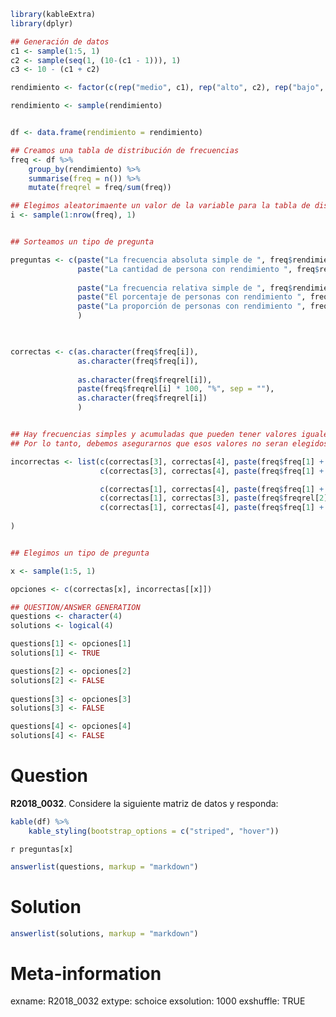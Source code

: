 ```r
library(kableExtra)
library(dplyr)

## Generación de datos
c1 <- sample(1:5, 1)
c2 <- sample(seq(1, (10-(c1 - 1))), 1)
c3 <- 10 - (c1 + c2)

rendimiento <- factor(c(rep("medio", c1), rep("alto", c2), rep("bajo", c3)), labels = c("bajo", "medio", "alto"))

rendimiento <- sample(rendimiento)


df <- data.frame(rendimiento = rendimiento)

## Creamos una tabla de distribución de frecuencias
freq <- df %>% 
    group_by(rendimiento) %>% 
    summarise(freq = n()) %>% 
    mutate(freqrel = freq/sum(freq))

## Elegimos aleatorimaente un valor de la variable para la tabla de distribución de frecuencias
i <- sample(1:nrow(freq), 1)


## Sorteamos un tipo de pregunta

preguntas <- c(paste("La frecuencia absoluta simple de ", freq$rendimiento[i], " es igual a:", sep = ""),
               paste("La cantidad de persona con rendimiento ", freq$rendimiento[i], " es igual a:", sep = ""),
               
               paste("La frecuencia relativa simple de ", freq$rendimiento[i], " es igual a:", sep = ""),
               paste("El porcentaje de personas con rendimiento ", freq$rendimiento[i], " es igual a:", sep = ""),
               paste("La proporción de personas con rendimiento ", freq$rendimiento[i], " es igual a:", sep = "")
               )

               

correctas <- c(as.character(freq$freq[i]),
               as.character(freq$freq[i]),
               
               as.character(freq$freqrel[i]),
               paste(freq$freqrel[i] * 100, "%", sep = ""),
               as.character(freq$freqrel[i])
               )


## Hay frecuencias simples y acumuladas que pueden tener valores iguales
## Por lo tanto, debemos asegurarnos que esos valores no seran elegidos como distractores.

incorrectas <- list(c(correctas[3], correctas[4], paste(freq$freq[1] + 2)),
                    c(correctas[3], correctas[4], paste(freq$freq[1] + 2)),

                    c(correctas[1], correctas[4], paste(freq$freq[1] + 0.1)),
                    c(correctas[1], correctas[3], paste(freq$freqrel[2] * 100 + 10, "%", sep = "")),
                    c(correctas[1], correctas[4], paste(freq$freq[1] + 0.1))
 
)


## Elegimos un tipo de pregunta

x <- sample(1:5, 1)

opciones <- c(correctas[x], incorrectas[[x]])

## QUESTION/ANSWER GENERATION
questions <- character(4)
solutions <- logical(4)

questions[1] <- opciones[1]
solutions[1] <- TRUE

questions[2] <- opciones[2]
solutions[2] <- FALSE
    
questions[3] <- opciones[3]
solutions[3] <- FALSE

questions[4] <- opciones[4]
solutions[4] <- FALSE
```
Question
========
**R2018_0032**. Considere la siguiente matriz de datos y responda:


```r
kable(df) %>% 
    kable_styling(bootstrap_options = c("striped", "hover"))
```  
  
`r preguntas[x]`


```r
answerlist(questions, markup = "markdown")
```
  
Solution
========

```r
answerlist(solutions, markup = "markdown")
```

Meta-information
================
exname: R2018_0032
extype: schoice
exsolution: 1000
exshuffle: TRUE